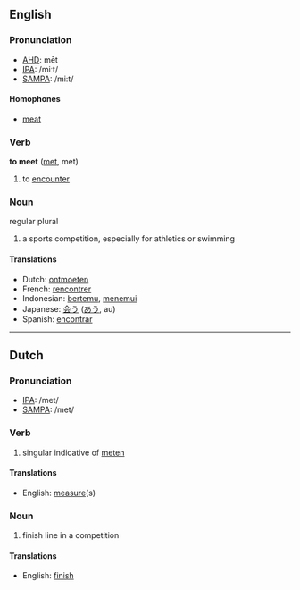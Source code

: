 ==English==

=== Pronunciation ===
*[[w:AHD|AHD]]: mēt
*[[w:IPA|IPA]]: /miːt/
*[[w:SAMPA|SAMPA]]: /mi:t/
==== Homophones ====
*[[meat]]

=== Verb ===
'''to meet''' ([[met]], met)

# to [[encounter]]

=== Noun ===
regular plural

#a sports competition, especially for athletics or swimming

==== Translations ====
*Dutch: [[ontmoeten]]
*French: [[rencontrer]]
*Indonesian: [[temu|bertemu]], [[temu|menemui]]
*Japanese: [[会う]] ([[あう]], au)
*Spanish: [[encontrar]]

----

==Dutch==

=== Pronunciation ===
*[[w:IPA|IPA]]: /met/
*[[w:SAMPA|SAMPA]]: /met/

=== Verb ===

# singular indicative of [[meten]]

==== Translations ====
*English: [[measure]](s)

=== Noun ===

# finish line in a competition

==== Translations ====
*English: [[finish]]